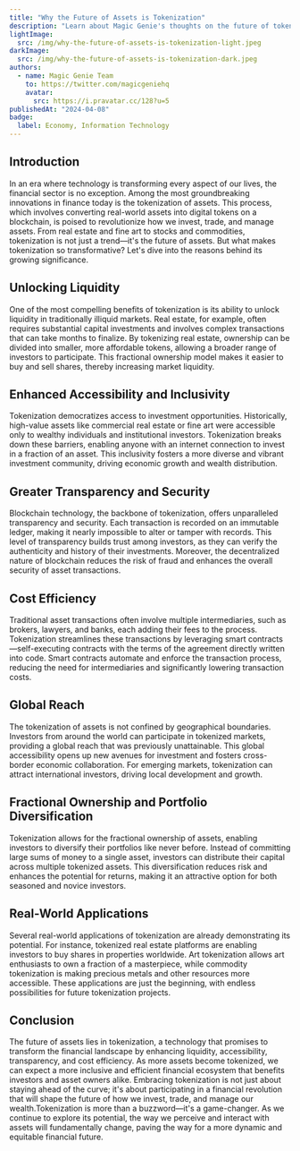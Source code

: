 ```yaml
---
title: "Why the Future of Assets is Tokenization"
description: "Learn about Magic Genie's thoughts on the future of tokenization"
lightImage:
  src: /img/why-the-future-of-assets-is-tokenization-light.jpeg
darkImage:
  src: /img/why-the-future-of-assets-is-tokenization-dark.jpeg
authors:
  - name: Magic Genie Team
    to: https://twitter.com/magicgeniehq
    avatar:
      src: https://i.pravatar.cc/128?u=5
publishedAt: "2024-04-08"
badge:
  label: Economy, Information Technology
---
```


## Introduction

In an era where technology is transforming every aspect of our lives, the financial sector is no exception. Among the most groundbreaking innovations in finance today is the tokenization of assets. This process, which involves converting real-world assets into digital tokens on a blockchain, is poised to revolutionize how we invest, trade, and manage assets. From real estate and fine art to stocks and commodities, tokenization is not just a trend—it's the future of assets. But what makes tokenization so transformative? Let's dive into the reasons behind its growing significance.

## Unlocking Liquidity

One of the most compelling benefits of tokenization is its ability to unlock liquidity in traditionally illiquid markets. Real estate, for example, often requires substantial capital investments and involves complex transactions that can take months to finalize. By tokenizing real estate, ownership can be divided into smaller, more affordable tokens, allowing a broader range of investors to participate. This fractional ownership model makes it easier to buy and sell shares, thereby increasing market liquidity.

## Enhanced Accessibility and Inclusivity

Tokenization democratizes access to investment opportunities. Historically, high-value assets like commercial real estate or fine art were accessible only to wealthy individuals and institutional investors. Tokenization breaks down these barriers, enabling anyone with an internet connection to invest in a fraction of an asset. This inclusivity fosters a more diverse and vibrant investment community, driving economic growth and wealth distribution.

## Greater Transparency and Security

Blockchain technology, the backbone of tokenization, offers unparalleled transparency and security. Each transaction is recorded on an immutable ledger, making it nearly impossible to alter or tamper with records. This level of transparency builds trust among investors, as they can verify the authenticity and history of their investments. Moreover, the decentralized nature of blockchain reduces the risk of fraud and enhances the overall security of asset transactions.

## Cost Efficiency

Traditional asset transactions often involve multiple intermediaries, such as brokers, lawyers, and banks, each adding their fees to the process. Tokenization streamlines these transactions by leveraging smart contracts—self-executing contracts with the terms of the agreement directly written into code. Smart contracts automate and enforce the transaction process, reducing the need for intermediaries and significantly lowering transaction costs.

## Global Reach

The tokenization of assets is not confined by geographical boundaries. Investors from around the world can participate in tokenized markets, providing a global reach that was previously unattainable. This global accessibility opens up new avenues for investment and fosters cross-border economic collaboration. For emerging markets, tokenization can attract international investors, driving local development and growth.

## Fractional Ownership and Portfolio Diversification

Tokenization allows for the fractional ownership of assets, enabling investors to diversify their portfolios like never before. Instead of committing large sums of money to a single asset, investors can distribute their capital across multiple tokenized assets. This diversification reduces risk and enhances the potential for returns, making it an attractive option for both seasoned and novice investors.

## Real-World Applications

Several real-world applications of tokenization are already demonstrating its potential. For instance, tokenized real estate platforms are enabling investors to buy shares in properties worldwide. Art tokenization allows art enthusiasts to own a fraction of a masterpiece, while commodity tokenization is making precious metals and other resources more accessible. These applications are just the beginning, with endless possibilities for future tokenization projects.

## Conclusion

The future of assets lies in tokenization, a technology that promises to transform the financial landscape by enhancing liquidity, accessibility, transparency, and cost efficiency. As more assets become tokenized, we can expect a more inclusive and efficient financial ecosystem that benefits investors and asset owners alike. Embracing tokenization is not just about staying ahead of the curve; it's about participating in a financial revolution that will shape the future of how we invest, trade, and manage our wealth.Tokenization is more than a buzzword—it's a game-changer. As we continue to explore its potential, the way we perceive and interact with assets will fundamentally change, paving the way for a more dynamic and equitable financial future.
